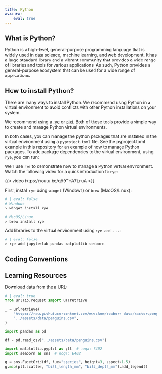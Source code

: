 ```yaml
---
title: Python
execute:
    eval: true
---
```


## What is Python?
Python is a high-level, general-purpose programming language that is widely used
in data science, machine learning, and web development. It has a large standard
library and a vibrant community that provides a wide range of libraries and
tools for various applications. As such, Python provides a general-purpose
ecosystem that can be used for a wide range of applications.

## How to install Python?
There are many ways to install Python. We recommend using Python in a virtual
environment to avoid conflicts with other Python installations on your system.

We recommend using a [rye](https://rye.astral.sh/) or [pixi](https://pixi.sh/latest/).
Both of these tools provide a simple way to create and manage Python virtual
environments.

In both cases, you can manage the python packages that are installed in the
virtual environment using a `pyproject.toml` file. See the pyproject.toml
example in this repository for an example of how to manage Python packages.
To add package dependencies to the virtual environment, using `rye`, you can run:

We'll use `rye` to demonstrate how to manage a Python virtual environment. Watch
the following video for a quick introduction to `rye`:

{{< video https://youtu.be/q99TYA7LnuA >}}

First, install `rye` using `winget` (Windows) or `brew` (MacOS/Linux):

```python
# | eval: false
# Windows
> winget install rye

# MacOS/Linux
> brew install rye
```



Add libraries to the virtual environment using `rye add ...`:

```python
# | eval: false
> rye add jupyterlab pandas matplotlib seaborn
```




## Coding Conventions


## Learning Resources

Download data from the a URL:
```python
# | eval: true
from urllib.request import urlretrieve

_ = urlretrieve(
    "https://raw.githubusercontent.com/mwaskom/seaborn-data/master/penguins.csv",
    "../assets/data/penguins.csv",
)
```

```python
import pandas as pd

df = pd.read_csv("../assets/data/penguins.csv")
```


```python
import matplotlib.pyplot as plt  # noqa: E402
import seaborn as sns  # noqa: E402

g = sns.FacetGrid(df, hue="species", height=3, aspect=1.5)
g.map(plt.scatter, "bill_length_mm", "bill_depth_mm").add_legend()
```

